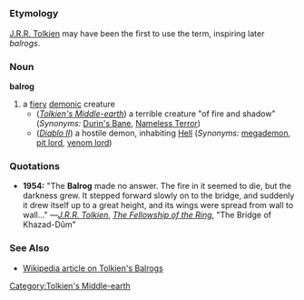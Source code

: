 =={{en}}==
===Etymology===
[[w:J.R.R. Tolkien|J.R.R. Tolkien]] may have been the first to use the term, inspiring later ''balrogs''.
===Noun===
'''balrog'''

#a [[fiery]] [[demonic]] creature
#*(''[[w:Middle-earth|Tolkien's Middle-earth]]'') a terrible creature "of fire and shadow" (''Synonyms:'' [[Durin's Bane]], [[Nameless Terror]])
#*(''[[w:Diablo II|Diablo II]]'') a hostile demon, inhabiting [[Hell]] (''Synonyms:'' [[megademon]], [[pit lord]], [[venom lord]])
===Quotations===
*'''1954:''' "The '''Balrog''' made no answer. The fire in it seemed to die, but the darkness grew. It stepped forward slowly on to the bridge, and suddenly it drew itself up to a great height, and its wings were spread from wall to wall…" —''[[w:J.R.R. Tolkien|J.R.R. Tolkien]]'', ''[[w:The Fellowship of the Ring (book)|The Fellowship of the Ring]]'', "The Bridge of Khazad-Dûm"
===See Also===
*[[w:Balrog|Wikipedia article on Tolkien's Balrogs]]
[[Category:Tolkien's Middle-earth]]